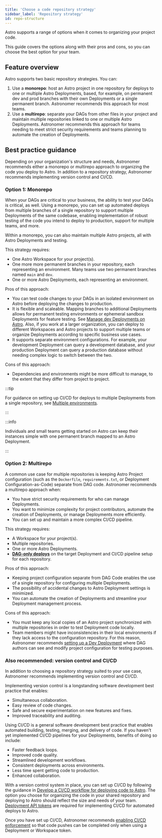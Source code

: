 ```yaml
---
title: 'Choose a code repository strategy'
sidebar_label: 'Repository strategy'
id: repo-structure
---
```



Astro supports a range of options when it comes to organizing your project code. 

This guide covers the options along with their pros and cons, so you can choose the best option for your team.

## Feature overview

Astro supports two basic repository strategies. You can:
1. Use a **monorepo**: host an Astro project in one repository for deploys to one or multiple Astro Deployments, based, for example, on permanent dev and prod branches with their own Deployments or a single permanent branch. Astronomer recommends this approach for most teams.
2. Use a **multirepo**: separate your DAGs from other files in your project and maintain multiple repositories linked to one or multiple Astro Deployments. Astronomer recommends this approach for teams needing to meet strict security requirements and teams planning to automate the creation of Deployments.

## Best practice guidance

Depending on your organization's structure and needs, Astronomer recommends either a monorepo or multirepo approach to organizing the code you deploy to Astro. In addition to a repository strategy, Astronomer recommends implementing version control and CI/CD.

### Option 1: Monorepo

<MostCommonBadge/>

When your DAGs are critical to your business, the ability to test your DAGs is critical, as well. Using a monorepo, you can set up automated deploys from multiple branches of a single repository to support multiple Deployments of the same codebase, enabling implementation of robust testing of the code you intend to deploy to production, support for multiple teams, and more.

Within a monorepo, you can also maintain multiple Astro projects, all with Astro Deployments and testing.

This strategy requires:
- One Astro Workspace for your project(s).
- One more more permanent branches in your repository, each representing an environment. Many teams use two permanent branches named `main` and `dev`.
- One or more Astro Deployments, each representing an environment.

Pros of this approach:
- You can test code changes to your DAGs in an isolated environment on Astro before deploying the changes to production.
- It is flexible and scaleable. Mapping branches to additional Deployments allows for permanent testing environments or ephemeral sandbox Deployments for feature testing. See [Manage dev Deployments on Astro](manage-dev-deployments). Also, if you work at a larger organization, you can deploy to different Workspaces and Astro projects to support multiple teams or organize Deployments according to specific business use cases.
- It supports separate environment configurations. For example, your development Deployment can query a development database, and your production Deployment can query a production database without needing complex logic to switch between the two.

Cons of this approach:
- Dependencies and environments might be more difficult to manage, to the extent that they differ from project to project.

:::tip

For guidance on setting up CI/CD for deploys to multiple Deployments from a single repository, see [Multiple environments](https://www.astronomer.io/docs/astro/set-up-ci-cd#multiple-environments).

:::

:::info

Individuals and small teams getting started on Astro can keep their instances simple with one permanent branch mapped to an Astro Deployment.

:::

### Option 2: Multirepo

A common use case for multiple repositories is keeping Astro Project configuration (such as the `Dockerfile`, `requirements.txt`, or Deployment Configuration-as-Code) separate from DAG code. Astronomer recommends a multirepo approach when:
- You have strict security requirements for who can manage Deployments.
- You want to minimize complexity for project contributors, automate the creation of Deployments, or manage Deployments more efficiently.
- You can set up and maintain a more complex CI/CD pipeline.

This strategy requires:
- A Workspace for your project(s).
- Multiple repositories.
- One or more Astro Deployments.
- [**DAG-only deploys**](https://www.astronomer.io/docs/astro/deploy-dags#enable-or-disable-dag-only-deploys-on-a-deployment) on the target Deployment and CI/CD pipeline setup for each repository.

Pros of this approach:
- Keeping project configuration separate from DAG Code enables the use of a single repository for configuring multiple Deployments.
- The possibility of accidental changes to Astro Deployment settings is minimized.
- You can automate the creation of Deployments and streamline your Deployment management process.

Cons of this approach:
- You must keep any local copies of an Astro project synchronized with multiple repositories in order to test Deployment code locally.
- Team members might have inconsistencies in their local environments if they lack access to the configuration repository. For this reason, Astronomer recommends [setting up a Dev Deployment](manage-dev-deployments) where DAG authors can see and modify project configuration for testing purposes.

### Also recommended: version control and CI/CD

In addition to choosing a repository strategy suited to your use case, Astronomer recommends implementing version control and CI/CD. 

Implementing version control is a longstanding software development best practice that enables:
- Simultaneous collaboration.
- Easy review of code changes.
- Safe and secure experimentation on new features and fixes.
- Improved traceability and auditing.

Using CI/CD is a general software development best practice that enables automated building, testing, merging, and delivery of code. If you haven't yet implemented CI/CD pipelines for your Deployments, benefits of doing so include:
- Faster feedback loops.
- Improved code quality.
- Streamlined development workflows.
- Consistent deployments across environments.
- Less time spent getting code to production.
- Enhanced collaboration.

With a version control system in place, you can set up CI/CD by following the guidance in [Develop a CI/CD workflow for deploying code to Astro](https://astronomer.io/docs/astro/set-up-ci-cd). The option you choose for organizing the code in your shared repository and deploying to Astro should reflect the size and needs of your team. [Deployment API tokens](https://www.astronomer.io/docs/astro/deployment-api-tokens) are required for implementing CI/CD for automated deploys to Astro. 

Once you have set up CI/CD, Astronomer recommends [enabling CI/CD enforcement](https://www.astronomer.io/docs/astro/set-up-ci-cd#enforce-cicd) so that code pushes can be completed only when using a Deployment or Workspace token.
